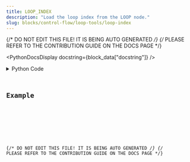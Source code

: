 ```yaml
---
title: LOOP_INDEX
description: "Load the loop index from the LOOP node."
slug: blocks/control-flow/loop-tools/loop-index
---
```


{/* DO NOT EDIT THIS FILE! IT IS BEING AUTO GENERATED */}
{/* PLEASE REFER TO THE CONTRIBUTION GUIDE ON THE DOCS PAGE */}


<PythonDocsDisplay docstring={block_data["docstring"]} />
<details>
<summary>Python Code</summary>



<Code code={pythonCode} lang="py" wrap theme="dracula" />

[Find this Flojoy Block on GitHub](https://github.com/flojoy-ai/blocks/blob/main/blocks/CONTROL_FLOW/LOOP_TOOLS/LOOP_INDEX/LOOP_INDEX.py)

</details>

## Example


<GetHelpWidget />


<AppDisplay app={app} blockName="LOOP_INDEX" client:visible />


<Example />

{/* DO NOT EDIT THIS FILE! IT IS BEING AUTO GENERATED */}
{/* PLEASE REFER TO THE CONTRIBUTION GUIDE ON THE DOCS PAGE */}
